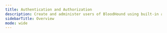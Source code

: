 ---
title: Authentication and Authorization
description: Create and administer users of BloodHound using built-in authentication or SAML.
sidebarTitle: Overview
mode: wide
---

<CardGroup cols={2}>
  <Card
    title="Administering users and roles"
    icon="user-shield"
    href="/hc/en-us/articles/Administering-users-and-roles"
    iconType="solid"
    horizontal
  />
  <Card
    title="Enable/Disable Multi-Factor Authentication"
    icon="shield"
    href="/hc/en-us/articles/Enable-Disable-Multi-Factor-Authentication"
    iconType="solid"
    horizontal
  />
  <Card
    title="OIDC in BloodHound"
    icon="id-badge"
    href="/hc/en-us/articles/OIDC-in-BloodHound"
    iconType="solid"
    horizontal
  />
  <Card
    title="SAML in BloodHound"
    icon="key"
    href="/hc/en-us/articles/SAML-in-BloodHound"
    iconType="solid"
    horizontal
  />
  <Card
    title="SAML: ADFS Configuration"
    icon="shield-halved"
    href="/hc/en-us/articles/SAML-ADFS-Configuration"
    iconType="solid"
    horizontal
  />
  <Card
    title="SAML: Auth0 Configuration"
    icon="lock"
    href="/hc/en-us/articles/SAML-Auth0-Configuration"
    iconType="solid"
    horizontal
  />
    <Card
    title="SAML: Entra ID Configuration"
    icon="microsoft"
    href="/hc/en-us/articles/SAML-Entra-ID-Configuration"
    iconType="solid"
    horizontal
  />
  <Card
    title="SAML: Google IDP Configuration"
    icon="google"
    href="/hc/en-us/articles/SAML-Google-IDP-Configuration"
    iconType="solid"
    horizontal
  />
  <Card
    title="SAML: Okta Configuration"
    icon="code"
    href="/hc/en-us/articles/SAML-Okta-Configuration"
    iconType="solid"
    horizontal
  />
</CardGroup>
